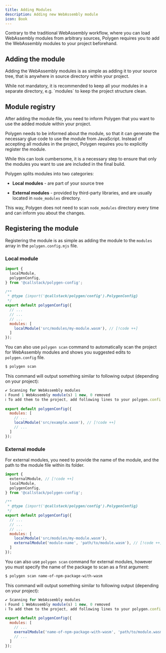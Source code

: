 ```yaml
---
title: Adding Modules
description: Adding new WebAssembly module
icon: Book
---
```




Contrary to the traditional WebAssembly workflow, where you can load WebAssembly modules from arbitrary sources,
Polygen requires you to add the WebAssembly modules to your project beforehand.

## Adding the module


Adding the WebAssembly modules is as simple as adding it to your source tree, that is anywhere in source directory within your project.

<Callout type="info">
While not mandatory, it is recommended to keep all your modules in a separate directory, e.g. `modules` to keep the project structure clean.
</Callout>

<Files>
  <Folder name="src" defaultOpen>
    <Folder name="modules" defaultOpen>
      <File name="my-module.wasm" style={{ color: 'green' }} />
    </Folder>
    <File name="index.tsx" />
  </Folder>
  <File name="package.json" />
  <File name="polygen.config.mjs" />
</Files>

## Module registry

After adding the module file, you need to inform Polygen that you want to use the added module within your project.

Polygen needs to be informed about the module, so that it can generate the necessary glue code to use the module from JavaScript.
Instead of accepting all modules in the project, Polygen requires you to explicitly register the module.

While this can look cumbersome, it is a necessary step to ensure that only the modules you want to use are included in the final build.

Polygen splits modules into two categories:

 - **Local modules** - are part of your source tree

 - **External modules** - provided by third-party libraries, and are usually located in `node_modules` directory.

This way, Polygen does not need to scan `node_modules` directory every time and can inform you about the changes.

## Registering the module

Registering the module is as simple as adding the module to the `modules` array in the `polygen.config.mjs` file.

### Local module

```js title="polygen.config.mjs"
import {
  localModule,
  polygenConfig,
} from '@callstack/polygen-config';

/**
 * @type {import('@callstack/polygen/config').PolygenConfig}
 */
export default polygenConfig({
  // ...
  // ...
  // ...
  modules: [
    localModule('src/modules/my-module.wasm'), // [!code ++]
  ]
});
```

You can also use `polygen scan` command to automatically scan the project for WebAssembly modules and shows you suggested edits
to `polygen.config` file.

```bash
$ polygen scan
```

This command will output something similar to following output (depending on your project):

```js
✔ Scanning for WebAssembly modules
ℹ Found 1 WebAssembly module(s) 1 new, 0 removed                                                                                                                              9:15:24 AM
ℹ To add them to the project, add following lines to your polygen.config.mjs:                                                                                                 9:15:24 AM
                                                                                                                                                                               9:15:24 AM
export default polygenConfig({                                                                                                                                                 9:15:24 AM
  modules: [                                                                                                                                                                   9:15:24 AM
    // ...                                                                                                                                                                     9:15:24 AM
    localModule('src/example.wasm'), // [!code ++]
    // ...                                                                                                                                                                     9:15:24 AM
  ]                                                                                                                                                                            9:15:24 AM
});
```

### External module

For external modules, you need to provide the name of the module, and the path to the module file within its folder.

```js title="polygen.config.mjs"
import {
  externalModule, // [!code ++]
  localModule,
  polygenConfig,
} from '@callstack/polygen-config';

/**
 * @type {import('@callstack/polygen/config').PolygenConfig}
 */
export default polygenConfig({
  // ...
  // ...
  // ...
  modules: [
    localModule('src/modules/my-module.wasm'),
    externalModule('module-name', 'path/to/module.wasm'), // [!code ++]
  ]
});
```
You can also use `polygen scan` command for external modules, however you must specify the name of the package to scan
as a first argument:

```bash
$ polygen scan name-of-npm-package-with-wasm
```

This command will output something similar to following output (depending on your project):

```js
✔ Scanning for WebAssembly modules
ℹ Found 1 WebAssembly module(s) 1 new, 0 removed                                                                                                                              9:15:24 AM
ℹ To add them to the project, add following lines to your polygen.config.mjs:                                                                                                 9:15:24 AM
                                                                                                                                                                               9:15:24 AM
export default polygenConfig({                                                                                                                                                 9:15:24 AM
  modules: [                                                                                                                                                                   9:15:24 AM
    // ...                                                                                                                                                                     9:15:24 AM
    exernalModule('name-of-npm-package-with-wasm', 'path/to/module.wasm'), // [!code ++]
    // ...                                                                                                                                                                     9:15:24 AM
  ]                                                                                                                                                                            9:15:24 AM
});
```
